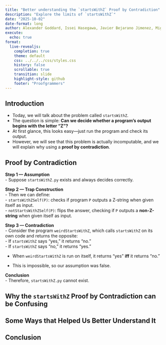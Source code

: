 ```yaml
---
title: "Better understanding the `startsWithZ` Proof by Contradiction"
description: "Explore the limits of `startsWithZ`"
date: "2025-10-02"
date-format: long
author: Alexander Goddard, Issei Hasegawa, Javier Bejarano Jimenez, Miguel Orti Vila
execute:
  echo: true
format:
  live-revealjs:
    completion: true
    theme: default
    css: ../../../css/styles.css
    history: false
    scrollable: true
    transition: slide
    highlight-style: github
    footer: "Proofgrammers"
---
```


## Introduction

::: {.fragment}
- Today, we will talk about the problem called `startsWithZ`.  
- The question is simple: **Can we decide whether a program’s output begins with the letter “Z”?**
- At first glance, this looks easy—just run the program and check its output.  
- However, we will see that this problem is actually incomputable,
  and we will explain why using a **proof by contradiction**.  
:::

## Proof by Contradiction

::: {.fragment}

**Step 1 — Assumption**  
- Suppose `startsWithZ.py` exists and always decides correctly.  

**Step 2 — Trap Construction**  
- Then we can define:  
  - `startsWithZSelf(P)`: checks if program `P` outputs a Z-string when given itself as input.  
  - `notStartsWithZSelf(P)`: flips the answer, checking if `P` outputs a **non-Z-string** when given itself as input.  

**Step 3 — Contradiction**  
- Consider the program `weirdStartsWithZ`, which calls `startsWithZ` on its own code and returns the opposite:  
  - If `startsWithZ` says “yes,” it returns “no.”  
  - If `startsWithZ` says “no,” it returns “yes.”  

- When `weirdStartsWithZ` is run on itself, it returns “yes” **iff** it returns “no.”  

- This is impossible, so our assumption was false.  

**Conclusion**  
- Therefore, `startsWithZ.py` cannot exist.  

:::

## Why the `startsWithZ` Proof by Contradiction can be Confusing

::: {.fragment}

:::

## Some Ways that Helped Us Better Understand It 

::: {.fragment}

:::

## Conclusion

::: {.fragment}
  
:::
